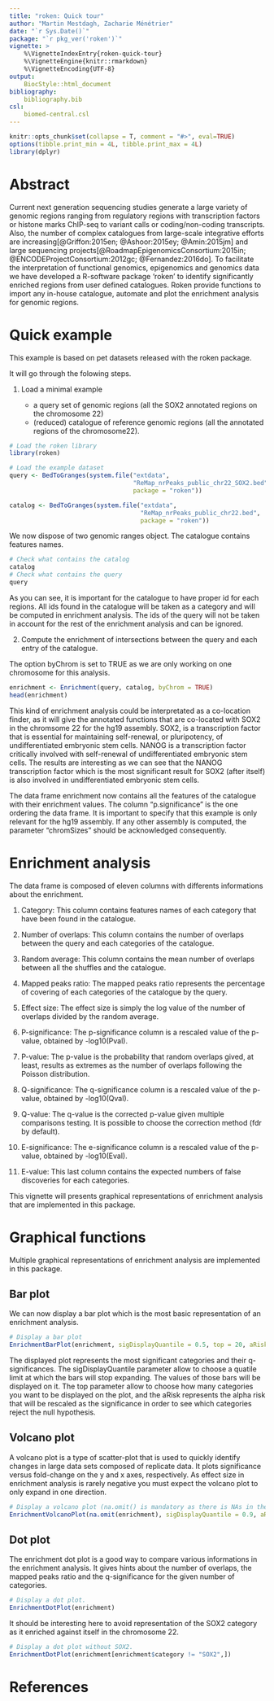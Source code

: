 ```yaml
---
title: "roken: Quick tour"
author: "Martin Mestdagh, Zacharie Ménétrier"
date: "`r Sys.Date()`"
package: "`r pkg_ver('roken')`"
vignette: >
    %\VignetteIndexEntry{roken-quick-tour}
    %\VignetteEngine{knitr::rmarkdown}
    %\VignetteEncoding{UTF-8}
output: 
    BiocStyle::html_document
bibliography: 
    bibliography.bib
csl:
    biomed-central.csl
---
```


```r
knitr::opts_chunk$set(collapse = T, comment = "#>", eval=TRUE)
options(tibble.print_min = 4L, tibble.print_max = 4L)
library(dplyr)
```

# Abstract

Current next generation sequencing studies generate a large variety of genomic regions ranging from regulatory regions with transcription factors or histone marks ChIP-seq to variant calls or coding/non-coding transcripts. Also, the number of complex catalogues from large-scale integrative efforts are increasing[@Griffon:2015en; @Ashoor:2015ey; @Amin:2015jm] and large sequencing projects[@RoadmapEpigenomicsConsortium:2015in; @ENCODEProjectConsortium:2012gc; @Fernandez:2016do].  To facilitate the interpretation of functional genomics, epigenomics and genomics data we have developed a R-software package ‘roken’ to identify significantly enriched regions from user defined catalogues. Roken provide functions to import any in-house catalogue, automate and plot the enrichment analysis for genomic regions. 

# Quick example

This example is based on pet datasets released with the roken package. 

It will go through the folowing steps. 

1. Load a minimal example

    - a query set of genomic regions (all the SOX2 annotated regions on the chromosome 22)
    - (reduced) catalogue of reference genomic regions (all the annotated regions of the chromosome22). 

```r
# Load the roken library
library(roken) 

# Load the example dataset
query <- BedToGranges(system.file("extdata",
                                  "ReMap_nrPeaks_public_chr22_SOX2.bed",
                                  package = "roken"))

catalog <- BedToGranges(system.file("extdata",
                                    "ReMap_nrPeaks_public_chr22.bed",
                                    package = "roken"))
```

We now dispose of two genomic ranges object.
The catalogue contains features names.

```r
# Check what contains the catalog
catalog
# Check what contains the query
query
```

As you can see, it is important for the catalogue to have proper id for each regions. All ids found in the catalogue will be taken as a category and will be computed in enrichment analysis.
The ids of the query will not be taken in account for the rest of the enrichment analysis and can be ignored.

2. Compute the enrichment of intersections between the query and each entry of the catalogue.

The option byChrom is set to TRUE as we are only working on one chromosome for this analysis.

```r
enrichment <- Enrichment(query, catalog, byChrom = TRUE)
head(enrichment)
```

This kind of enrichment analysis could be interpretated as a co-location finder, as it will give the annotated functions that are co-located with SOX2 in the chromsome 22 for the hg19 assembly.
SOX2, is a transcription factor that is essential for maintaining self-renewal, or pluripotency, of undifferentiated embryonic stem cells.
NANOG is a transcription factor critically involved with self-renewal of undifferentiated embryonic stem cells.
The results are interesting as we can see that the NANOG transcription factor which is the most significant result for SOX2 (after itself) is also involved in undifferentiated embryonic stem cells.

The data frame enrichment now contains all the features of the catalogue with their enrichment values.
The column "p.significance" is the one ordering the data frame.
It is important to specify that this example is only relevant for the hg19 assembly.
If any other assembly is computed, the parameter "chromSizes" should be acknowledged consequently.

# Enrichment analysis
The data frame is composed of eleven columns with differents informations about the enrichment.

1. Category:
This column contains features names of each category that have been found in the catalogue.

2. Number of overlaps:
This column contains the number of overlaps between the query and each categories of the catalogue.

3. Random average:
This column contains the mean number of overlaps between all the shuffles and the catalogue.

4. Mapped peaks ratio:
The mapped peaks ratio represents the percentage of covering of each categories of the catalogue by the query.

5. Effect size:
The effect size is simply the log value of the number of overlaps divided by the random average.

6. P-significance:
The p-significance column is a rescaled value of the p-value, obtained by -log10(Pval).

7. P-value:
The p-value is the probability that random overlaps gived, at least, results as extremes as the number of overlaps following the Poisson distribution.

8. Q-significance:
The q-significance column is a rescaled value of the p-value, obtained by -log10(Qval).

9. Q-value:
The q-value is the corrected p-value given multiple comparisons testing. It is possible to choose the correction method (fdr by default).

10. E-significance:
The e-significance column is a rescaled value of the p-value, obtained by -log10(Eval).

11. E-value:
This last column contains the expected numbers of false discoveries for each categories.

This vignette will presents graphical representations of enrichment analysis that are implemented in this package.

# Graphical functions

Multiple graphical representations of enrichment analysis are implemented in this package.

## Bar plot

We can now display a bar plot which is the most basic representation of an enrichment analysis.

```r
# Display a bar plot
EnrichmentBarPlot(enrichment, sigDisplayQuantile = 0.5, top = 20, aRisk = 0.00001)
```

The displayed plot represents the most significant categories and their q-significances. The sigDisplayQuantile parameter allow to choose a quatile limit at which the bars will stop expanding. The values of those bars will be displayed on it.
The top parameter allow to choose how many categories you want to be displayed on the plot, and the aRisk represents the alpha risk that will be rescaled as the significance in order to see which categories reject the null hypothesis.

## Volcano plot

A volcano plot is a type of scatter-plot that is used to quickly identify changes in large data sets composed of replicate data. It plots significance versus fold-change on the y and x axes, respectively. As effect size in enrichment analysis is rarely negative you must expect the volcano plot to only expand in one direction.

```r
# Display a volcano plot (na.omit() is mandatory as there is NAs in the enrichment data frame).
EnrichmentVolcanoPlot(na.omit(enrichment), sigDisplayQuantile = 0.9, aRisk = 0.00001)
```

## Dot plot

The enrichment dot plot is a good way to compare various informations in the enrichment analysis. It gives hints about the number of overlaps, the mapped peaks ratio and the q-significance for the given number of categories.

```r
# Display a dot plot.
EnrichmentDotPlot(enrichment)
```

It should be interesting here to avoid representation of the SOX2 category as it enriched against itself in the chromosome 22.

```r
# Display a dot plot without SOX2.
EnrichmentDotPlot(enrichment[enrichment$category != "SOX2",])
```


# References
